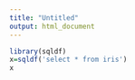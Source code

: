 ```yaml
---
title: "Untitled"
output: html_document
---
```


```r
library(sqldf)
x=sqldf('select * from iris')
x
```
